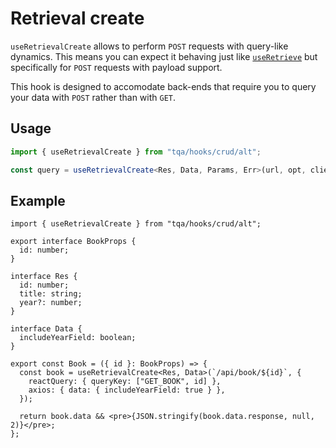 # Retrieval create

`useRetrievalCreate` allows to perform `POST` requests with query-like dynamics.
This means you can expect it behaving just like [`useRetrieve`](/retrieve-status)
but specifically for `POST` requests with payload support.

This hook is designed to accomodate back-ends that require you to query your
data with `POST` rather than with `GET`.

## Usage

```ts filename="TypeScript"
import { useRetrievalCreate } from "tqa/hooks/crud/alt";

const query = useRetrievalCreate<Res, Data, Params, Err>(url, opt, client);
```

## Example

```tsx filename="TypeScript (TSX)"
import { useRetrievalCreate } from "tqa/hooks/crud/alt";

export interface BookProps {
  id: number;
}

interface Res {
  id: number;
  title: string;
  year?: number;
}

interface Data {
  includeYearField: boolean;
}

export const Book = ({ id }: BookProps) => {
  const book = useRetrievalCreate<Res, Data>(`/api/book/${id}`, {
    reactQuery: { queryKey: ["GET_BOOK", id] },
    axios: { data: { includeYearField: true } },
  });

  return book.data && <pre>{JSON.stringify(book.data.response, null, 2)}</pre>;
};
```
